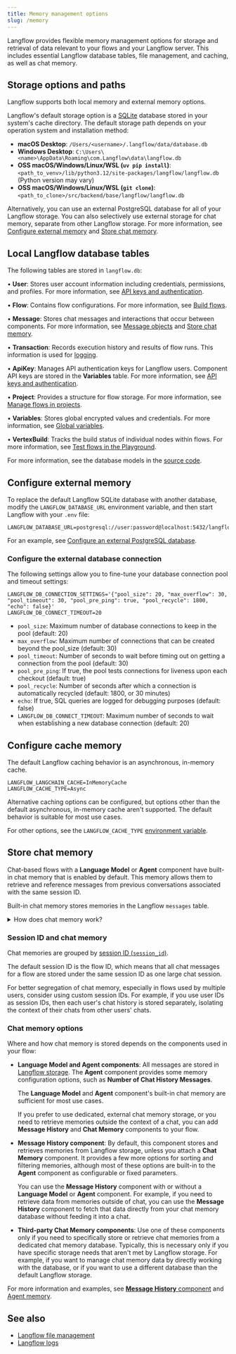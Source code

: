 ```yaml
---
title: Memory management options
slug: /memory
---
```


Langflow provides flexible memory management options for storage and retrieval of data relevant to your flows and your Langflow server.
This includes essential Langflow database tables, file management, and caching, as well as chat memory.

## Storage options and paths

Langflow supports both local memory and external memory options.

Langflow's default storage option is a [SQLite](https://www.sqlite.org/) database stored in your system's cache directory.
The default storage path depends on your operation system and installation method:

- **macOS Desktop**: `/Users/<username>/.langflow/data/database.db`
- **Windows Desktop**: `C:\Users\<name>\AppData\Roaming\com.Langflow\data\langflow.db`
- **OSS macOS/Windows/Linux/WSL (`uv pip install`)**: `<path_to_venv>/lib/python3.12/site-packages/langflow/langflow.db` (Python version may vary)
- **OSS macOS/Windows/Linux/WSL (`git clone`)**: `<path_to_clone>/src/backend/base/langflow/langflow.db`

Alternatively, you can use an external PostgreSQL database for all of your Langflow storage.
You can also selectively use external storage for chat memory, separate from other Langflow storage.
For more information, see [Configure external memory](#configure-external-memory) and [Store chat memory](#store-chat-memory).

## Local Langflow database tables

The following tables are stored in `langflow.db`:

• **User**: Stores user account information including credentials, permissions, and profiles. For more information, see [API keys and authentication](/api-keys-and-authentication).

• **Flow**: Contains flow configurations. For more information, see [Build flows](/concepts-flows).

• **Message**: Stores chat messages and interactions that occur between components. For more information, see [Message objects](/data-types#message) and [Store chat memory](#store-chat-memory).

• **Transaction**: Records execution history and results of flow runs. This information is used for [logging](/logging).

• **ApiKey**: Manages API authentication keys for Langflow users. Component API keys are stored in the **Variables** table. For more information, see [API keys and authentication](/api-keys-and-authentication).

• **Project**: Provides a structure for flow storage. For more information, see [Manage flows in projects](/concepts-flows#projects).

• **Variables**: Stores global encrypted values and credentials. For more information, see [Global variables](/configuration-global-variables).

• **VertexBuild**: Tracks the build status of individual nodes within flows. For more information, see [Test flows in the Playground](/concepts-playground).

For more information, see the database models in the [source code](https://github.com/langflow-ai/langflow/tree/main/src/backend/base/langflow/services/database/models).

## Configure external memory

To replace the default Langflow SQLite database with another database, modify the `LANGFLOW_DATABASE_URL` environment variable, and then start Langflow with your `.env` file:

```
LANGFLOW_DATABASE_URL=postgresql://user:password@localhost:5432/langflow
```

For an example, see [Configure an external PostgreSQL database](/configuration-custom-database).

### Configure the external database connection

The following settings allow you to fine-tune your database connection pool and timeout settings:

```
LANGFLOW_DB_CONNECTION_SETTINGS='{"pool_size": 20, "max_overflow": 30, "pool_timeout": 30, "pool_pre_ping": true, "pool_recycle": 1800, "echo": false}'
LANGFLOW_DB_CONNECT_TIMEOUT=20
```

- `pool_size`: Maximum number of database connections to keep in the pool (default: 20)
- `max_overflow`: Maximum number of connections that can be created beyond the pool_size (default: 30)
- `pool_timeout`: Number of seconds to wait before timing out on getting a connection from the pool (default: 30)
- `pool_pre_ping`: If true, the pool tests connections for liveness upon each checkout (default: true)
- `pool_recycle`: Number of seconds after which a connection is automatically recycled (default: 1800, or 30 minutes)
- `echo`: If true, SQL queries are logged for debugging purposes (default: false)
- `LANGFLOW_DB_CONNECT_TIMEOUT`: Maximum number of seconds to wait when establishing a new database connection (default: 20)

## Configure cache memory

The default Langflow caching behavior is an asynchronous, in-memory cache.
```
LANGFLOW_LANGCHAIN_CACHE=InMemoryCache
LANGFLOW_CACHE_TYPE=Async
```

Alternative caching options can be configured, but options other than the default asynchronous, in-memory cache aren't supported.
The default behavior is suitable for most use cases.

For other options, see the `LANGFLOW_CACHE_TYPE` [environment variable](/environment-variables).

## Store chat memory

Chat-based flows with a **Language Model** or **Agent** component have built-in chat memory that is enabled by default.
This memory allows them to retrieve and reference messages from previous conversations associated with the same session ID.

Built-in chat memory stores memories in the Langflow `messages` table.

<details>
<summary>How does chat memory work?</summary>

Chat memory is a cache for the LLM or agent to preserve past conversations to retain and reference that context in future interactions.
For example, if a user has already told the LLM their name, the LLM can retrieve that information from chat memory rather than asking the user to repeat themselves in future conversations or messages.

Chat memory is distinct from vector store memory because it is built specifically for storing and retrieving chat messages from databases.

Components that support chat memory (such as the **Agent**, **Language Model**, **Message History**, or third-party **Chat Memory** components) provide access to their respective databases _as memory_.
Retrieval as memory is an important distinction for LLMs and agents because this storage and retrieval mechanism is specifically designed to recall context from past conversations.
Unlike vector stores, which are designed for semantic search and retrieval of text chunks, chat memory is designed to store and retrieve chat messages in a way that is optimized for conversation history.

</details>

### Session ID and chat memory

Chat memories are grouped by [session ID (`session_id`)](/session-id).

The default session ID is the flow ID, which means that all chat messages for a flow are stored under the same session ID as one large chat session.

For better segregation of chat memory, especially in flows used by multiple users, consider using custom session IDs.
For example, if you use user IDs as session IDs, then each user's chat history is stored separately, isolating the context of their chats from other users' chats.

### Chat memory options

Where and how chat memory is stored depends on the components used in your flow:

* **Language Model and Agent components**: All messages are stored in [Langflow storage](#storage-options-and-paths).
The **Agent** component provides some memory configuration options, such as **Number of Chat History Messages**.

    The **Language Model** and **Agent** component's built-in chat memory are sufficient for most use cases.

    If you prefer to use dedicated, external chat memory storage, or you need to retrieve memories outside the context of a chat, you can add **Message History** and **Chat Memory** components to your flow.

* **Message History component**: By default, this component stores and retrieves memories from Langflow storage, unless you attach a **Chat Memory** component. It provides a few more options for sorting and filtering memories, although most of these options are built-in to the **Agent** component as configurable or fixed parameters.

    You can use the **Message History** component with or without a **Language Model** or **Agent** component.
    For example, if you need to retrieve data from memories outside of chat, you can use the **Message History** component to fetch that data directly from your chat memory database without feeding it into a chat.

* **Third-party Chat Memory components**: Use one of these components only if you need to specifically store or retrieve chat memories from a dedicated chat memory database.
Typically, this is necessary only if you have specific storage needs that aren't met by Langflow storage.
For example, if you want to manage chat memory data by directly working with the database, or if you want to use a different database than the default Langflow storage.

For more information and examples, see [**Message History** component](/components-helpers#message-history) and [Agent memory](/agents#agent-memory).

## See also

* [Langflow file management](/concepts-file-management)
* [Langflow logs](/logging)
